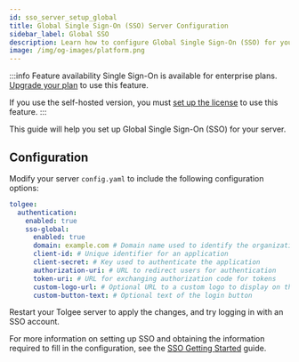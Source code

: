 ```yaml
---
id: sso_server_setup_global
title: Global Single Sign-On (SSO) Server Configuration
sidebar_label: Global SSO
description: Learn how to configure Global Single Sign-On (SSO) for your Tolgee server.
image: /img/og-images/platform.png
---
```


:::info Feature availability
Single Sign-On is available for enterprise plans. [Upgrade your plan](https://tolgee.io/pricing) to use this feature.

If you use the self-hosted version, you must [set up the license](/platform/self_hosting/licensing) to use this feature.
:::

This guide will help you set up Global Single Sign-On (SSO) for your server.

## Configuration

Modify your server `config.yaml` to include the following configuration options:

```yaml title="config.yaml"
tolgee:
  authentication:
    enabled: true
    sso-global:
      enabled: true
      domain: example.com # Domain name used to identify the organization on the login page
      client-id: # Unique identifier for an application
      client-secret: # Key used to authenticate the application
      authorization-uri: # URL to redirect users for authentication
      token-uri: # URL for exchanging authorization code for tokens
      custom-logo-url: # Optional URL to a custom logo to display on the login page
      custom-button-text: # Optional text of the login button
```

Restart your Tolgee server to apply the changes, and try logging in with an SSO account.

For more information on setting up SSO and obtaining the information required to fill in the configuration, see the [SSO Getting Started](/platform/sso/sso_getting_started) guide.